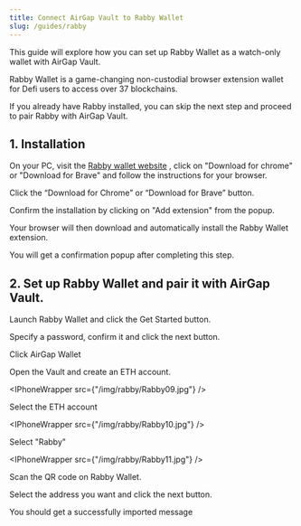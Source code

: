 ```yaml
---
title: Connect AirGap Vault to Rabby Wallet
slug: /guides/rabby
---
```



This guide will explore how you can set up Rabby Wallet as a watch-only wallet with AirGap Vault.

Rabby Wallet is a game-changing non-custodial browser extension wallet for Defi users to access over 37 blockchains.

If you already have Rabby installed, you can skip the next step and proceed to pair Rabby with AirGap Vault.

## 1. Installation

On your PC, visit the [Rabby wallet website](https://rabby.io/) , click on "Download for chrome" or "Download for Brave" and follow the instructions for your browser.


<BrowserWindow url="extension://rabby">

<DynamicImage
  src="/img/rabby/Rabby01.png"
  alt="Rabby Wallet"
/>

</BrowserWindow>


Click the “Download for Chrome” or “Download for Brave” button.


<BrowserWindow url="extension://rabby">

<DynamicImage
  src="/img/rabby/Rabby02.png"
  alt="Rabby Wallet"
/>

</BrowserWindow>


Confirm the installation by clicking on "Add extension" from the popup.


<BrowserWindow url="extension://rabby">

<DynamicImage
  src="/img/rabby/Rabby03.png"
  alt="Rabby Wallet"
/>

</BrowserWindow>


Your browser will then download and automatically install the Rabby Wallet extension.

You will get a confirmation popup after completing this step.



## 2. Set up Rabby Wallet and pair it with AirGap Vault.

Launch Rabby Wallet and click the Get Started button.


<BrowserWindow url="extension://rabby">

<DynamicImage
  src="/img/rabby/Rabby04.png"
  alt="Rabby Wallet"
/>

</BrowserWindow>


Specify a password, confirm it and click the next button.


<BrowserWindow url="extension://rabby">

<DynamicImage
  src="/img/rabby/Rabby05.png"
  alt="Rabby Wallet"
/>

</BrowserWindow>


Click AirGap Wallet


<BrowserWindow url="extension://rabby">

<DynamicImage
  src="/img/rabby/Rabby06.png"
  alt="Rabby Wallet"
/>

</BrowserWindow>


Open the Vault and create an ETH account. 


<IPhoneWrapper src={"/img/rabby/Rabby09.jpg"} />


Select the ETH account


<IPhoneWrapper src={"/img/rabby/Rabby10.jpg"} />


Select "Rabby"


<IPhoneWrapper src={"/img/rabby/Rabby11.jpg"} />


Scan the QR code on Rabby Wallet.


<BrowserWindow url="extension://rabby">

<DynamicImage
  src="/img/rabby/Rabby07.png"
  alt="Rabby Wallet"
/>

</BrowserWindow>


Select the address you want and click the next button. 


<BrowserWindow url="extension://rabby">

<DynamicImage
  src="/img/rabby/Rabby08.png"
  alt="Rabby Wallet"
/>

</BrowserWindow>


You should get a successfully imported message


<BrowserWindow url="extension://rabby">

<DynamicImage
  src="/img/rabby/Rabby12.jpg"
  alt="Rabby Wallet"
/>

</BrowserWindow>
